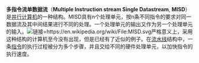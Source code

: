{{TA
|G1=IT
}}
'''多指令流单数据流'''（'''Multiple Instruction stream Single Datastream''', '''MISD'''）是[[并行计算机|并行计算机]]的一种结构。MISD具有n个处理单元，按n条不同指令的要求对同一数据流及其中间结果进行不同的处理。一个处理单元的输出又作为另一个处理单元的输入。[[File:MISD.svg|链接=https://en.wikipedia.org/wiki/File:MISD.svg]]严格意义上，采用这种结构的计算机至今没有出现，但是已经有了近似的例子。在[[流水线_(计算机)|流水线]]结构中，一条[[指令|指令]]的执行过程被分为多个步骤，并且交给不同的硬件处理单元，以加快指令的执行速度。
{{Compsci-stub}}
{{Flynn's Taxonomy}}{{CPU技术}}